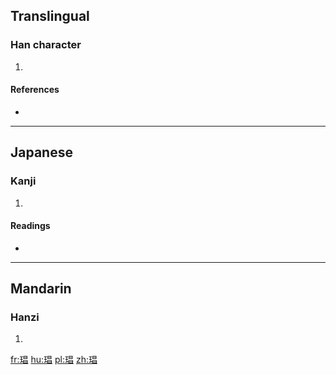 ==Translingual==

===Han character===
{{Han char|rn=96|rad=玉|as=08|sn=12|four=1616<sub>0</sub>|canj=一土日日 (MGAA)}}

# {{defn|Han|sort=玉08}}

====References====
* {{Han ref|kx=0734.270|dkj=21066|dj=1146.280|hdz=21122.010|uh=7429|ud=29737|bh=DAA8|bd=55976}}

----

==Japanese==

===Kanji===
{{ja-kanji|grade=|rs=玉08}}

# {{defn|lang=ja|sort=玉08}}

====Readings====
* {{ja-readings|on=[[しょう]] (shō)|kun=[[みみだま]] (mimidama)|nanori=}}

----

==Mandarin==

===Hanzi===
{{cmn-hanzi|pin=[[chāng]] ([[chang1]])|wg=ch'ang<sup>1</sup>}}

# {{defn|lang=cmn|sort=玉08}}

[[fr:琩]]
[[hu:琩]]
[[pl:琩]]
[[zh:琩]]